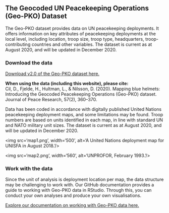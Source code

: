 ## The Geocoded UN Peacekeeping Operations (Geo-PKO) Dataset
The Geo-PKO dataset provides data on UN peacekeeping deployments. It offers information on key attributes of peacekeeping deployments at the local level, including location, troop size, troop type, headquarters, troop-contributing countries and other variables. The dataset is current as at August 2020, and will be updated in December 2020. 
  
### Download the data
[Download v2.0 of the Geo-PKO dataset here.](http://)  
  
**When using the data (including this website), please cite:**  
Cil, D., Fjelde, H., Hultman, L., & Nilsson, D. (2020). Mapping blue helmets: Introducing the Geocoded Peacekeeping Operations (Geo-PKO) dataset. Journal of Peace Research, 57(2), 360–370.  
  
Data has been coded in accordance with digitally published United Nations peacekeeping deployment maps, and some limitations may be found. Troop numbers are based on units identified in each map, in line with standard UN and NATO military unit sizes. The dataset is current as at August 2020, and will be updated in December 2020.

<p float="middle">
<img src='map1.png', width='500', alt='A United Nations deployment map for UNISFA in August 2018.'/>
    
<img src='map2.png', width='560', alt='UNPROFOR, February 1993.'/>
</p>

  
### Work with the data
Since the unit of analysis is deployment location per map, the data structure may be challenging to work with. Our GitHub documentation provides a guide to working with Geo-PKO data in RStudio. Through this, you can conduct your own analyses and produce your own visualisations. 
  
[Explore our documentation on working with Geo-PKO data here.](http://)




